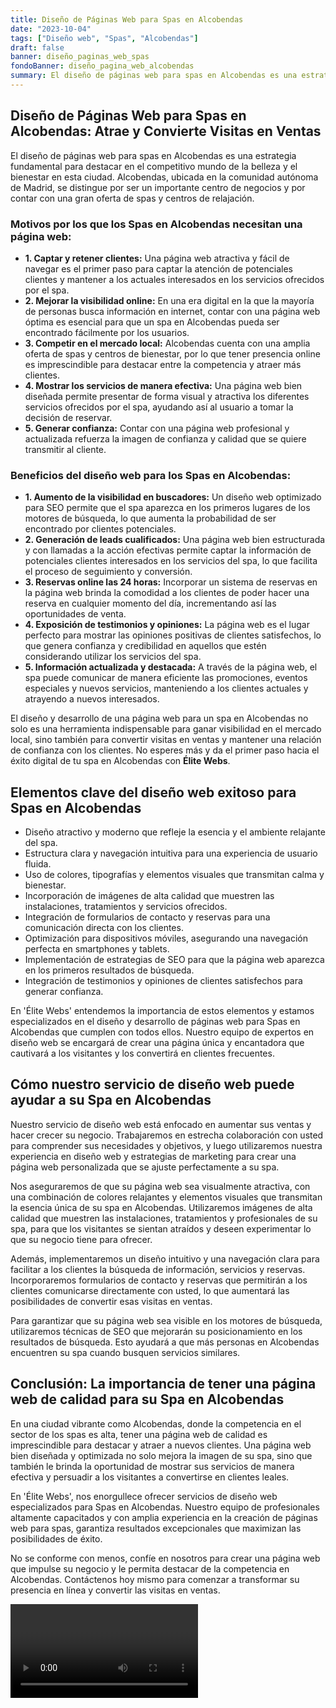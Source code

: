```yaml
---
title: Diseño de Páginas Web para Spas en Alcobendas
date: "2023-10-04"
tags: ["Diseño web", "Spas", "Alcobendas"]
draft: false
banner: diseño_paginas_web_spas
fondoBanner: diseño_pagina_web_alcobendas
summary: El diseño de páginas web para spas en Alcobendas es una estrategia fundamental para destacar en el competitivo mundo de la belleza y el bienestar en esta ciudad. Alcobendas, ubicada en la comunidad autónoma de Madrid, se distingue por ser un importante centro de negocios y por contar con una gran oferta de spas y centros de relajación.
---
```



## Diseño de Páginas Web para Spas en Alcobendas: Atrae y Convierte Visitas en Ventas

El diseño de páginas web para spas en Alcobendas es una estrategia fundamental para destacar en el competitivo mundo de la belleza y el bienestar en esta ciudad. Alcobendas, ubicada en la comunidad autónoma de Madrid, se distingue por ser un importante centro de negocios y por contar con una gran oferta de spas y centros de relajación.

### Motivos por los que los Spas en Alcobendas necesitan una página web:

- **1. Captar y retener clientes:** Una página web atractiva y fácil de navegar es el primer paso para captar la atención de potenciales clientes y mantener a los actuales interesados en los servicios ofrecidos por el spa.
- **2. Mejorar la visibilidad online:** En una era digital en la que la mayoría de personas busca información en internet, contar con una página web óptima es esencial para que un spa en Alcobendas pueda ser encontrado fácilmente por los usuarios.
- **3. Competir en el mercado local:** Alcobendas cuenta con una amplia oferta de spas y centros de bienestar, por lo que tener presencia online es imprescindible para destacar entre la competencia y atraer más clientes.
- **4. Mostrar los servicios de manera efectiva:** Una página web bien diseñada permite presentar de forma visual y atractiva los diferentes servicios ofrecidos por el spa, ayudando así al usuario a tomar la decisión de reservar.
- **5. Generar confianza:** Contar con una página web profesional y actualizada refuerza la imagen de confianza y calidad que se quiere transmitir al cliente.

### Beneficios del diseño web para los Spas en Alcobendas:

- **1. Aumento de la visibilidad en buscadores:** Un diseño web optimizado para SEO permite que el spa aparezca en los primeros lugares de los motores de búsqueda, lo que aumenta la probabilidad de ser encontrado por clientes potenciales.
- **2. Generación de leads cualificados:** Una página web bien estructurada y con llamadas a la acción efectivas permite captar la información de potenciales clientes interesados en los servicios del spa, lo que facilita el proceso de seguimiento y conversión.
- **3. Reservas online las 24 horas:** Incorporar un sistema de reservas en la página web brinda la comodidad a los clientes de poder hacer una reserva en cualquier momento del día, incrementando así las oportunidades de venta.
- **4. Exposición de testimonios y opiniones:** La página web es el lugar perfecto para mostrar las opiniones positivas de clientes satisfechos, lo que genera confianza y credibilidad en aquellos que estén considerando utilizar los servicios del spa.
- **5. Información actualizada y destacada:** A través de la página web, el spa puede comunicar de manera eficiente las promociones, eventos especiales y nuevos servicios, manteniendo a los clientes actuales y atrayendo a nuevos interesados.

El diseño y desarrollo de una página web para un spa en Alcobendas no solo es una herramienta indispensable para ganar visibilidad en el mercado local, sino también para convertir visitas en ventas y mantener una relación de confianza con los clientes. No esperes más y da el primer paso hacia el éxito digital de tu spa en Alcobendas con **Élite Webs**.

<GifSeo />

<Cta />

## Elementos clave del diseño web exitoso para Spas en Alcobendas

- Diseño atractivo y moderno que refleje la esencia y el ambiente relajante del spa.
- Estructura clara y navegación intuitiva para una experiencia de usuario fluida.
- Uso de colores, tipografías y elementos visuales que transmitan calma y bienestar.
- Incorporación de imágenes de alta calidad que muestren las instalaciones, tratamientos y servicios ofrecidos.
- Integración de formularios de contacto y reservas para una comunicación directa con los clientes.
- Optimización para dispositivos móviles, asegurando una navegación perfecta en smartphones y tablets.
- Implementación de estrategias de SEO para que la página web aparezca en los primeros resultados de búsqueda.
- Integración de testimonios y opiniones de clientes satisfechos para generar confianza.

En 'Élite Webs' entendemos la importancia de estos elementos y estamos especializados en el diseño y desarrollo de páginas web para Spas en Alcobendas que cumplen con todos ellos. Nuestro equipo de expertos en diseño web se encargará de crear una página única y encantadora que cautivará a los visitantes y los convertirá en clientes frecuentes.

## Cómo nuestro servicio de diseño web puede ayudar a su Spa en Alcobendas

Nuestro servicio de diseño web está enfocado en aumentar sus ventas y hacer crecer su negocio. Trabajaremos en estrecha colaboración con usted para comprender sus necesidades y objetivos, y luego utilizaremos nuestra experiencia en diseño web y estrategias de marketing para crear una página web personalizada que se ajuste perfectamente a su spa.

Nos aseguraremos de que su página web sea visualmente atractiva, con una combinación de colores relajantes y elementos visuales que transmitan la esencia única de su spa en Alcobendas. Utilizaremos imágenes de alta calidad que muestren las instalaciones, tratamientos y profesionales de su spa, para que los visitantes se sientan atraídos y deseen experimentar lo que su negocio tiene para ofrecer.

Además, implementaremos un diseño intuitivo y una navegación clara para facilitar a los clientes la búsqueda de información, servicios y reservas. Incorporaremos formularios de contacto y reservas que permitirán a los clientes comunicarse directamente con usted, lo que aumentará las posibilidades de convertir esas visitas en ventas.

Para garantizar que su página web sea visible en los motores de búsqueda, utilizaremos técnicas de SEO que mejorarán su posicionamiento en los resultados de búsqueda. Esto ayudará a que más personas en Alcobendas encuentren su spa cuando busquen servicios similares.

## Conclusión: La importancia de tener una página web de calidad para su Spa en Alcobendas

En una ciudad vibrante como Alcobendas, donde la competencia en el sector de los spas es alta, tener una página web de calidad es imprescindible para destacar y atraer a nuevos clientes. Una página web bien diseñada y optimizada no solo mejora la imagen de su spa, sino que también le brinda la oportunidad de mostrar sus servicios de manera efectiva y persuadir a los visitantes a convertirse en clientes leales.

En 'Élite Webs', nos enorgullece ofrecer servicios de diseño web especializados para Spas en Alcobendas. Nuestro equipo de profesionales altamente capacitados y con amplia experiencia en la creación de páginas web para spas, garantiza resultados excepcionales que maximizan las posibilidades de éxito.

No se conforme con menos, confíe en nosotros para crear una página web que impulse su negocio y le permita destacar de la competencia en Alcobendas. Contáctenos hoy mismo para comenzar a transformar su presencia en línea y convertir las visitas en ventas.

<Video />

<CtaBot job="Spas" city="Alcobendas" />

<Gmaps query="Alcobendas+españa+maps" />
